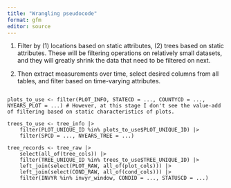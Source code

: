 ```yaml
---
title: "Wrangling pseudocode"
format: gfm
editor: source
---
```



1. Filter by (1) locations based on static attributes, (2) trees based on static attributes.
These will be filtering operations on relatively small datasets, and they will greatly shrink the data that need to be filtered on next.

2. Then extract measurements over time, select desired columns from all tables, and filter based on time-varying attributes.

```

plots_to_use <- filter(PLOT_INFO, STATECD = ..., COUNTYCD = ..., NYEARS_PLOT = ...) # However, at this stage I don't see the value-add of filtering based on static characteristics of plots.

trees_to_use <- tree_info |>
    filter(PLOT_UNIQUE_ID %in% plots_to_use$PLOT_UNIQUE_ID) |>
    filter(SPCD = ..., NYEARS_TREE = ...)
    
tree_records <- tree_raw |>
    select(all_of(tree_cols)) |>
    filter(TREE_UNIQUE_ID %in% trees_to_use$TREE_UNIQUE_ID) |>
    left_join(select(PLOT_RAW, all_of(plot_cols))) |>
    left_join(select(COND_RAW, all_of(cond_cols))) |>
    filter(INVYR %in% invyr_window, CONDID = ..., STATUSCD = ...)

```